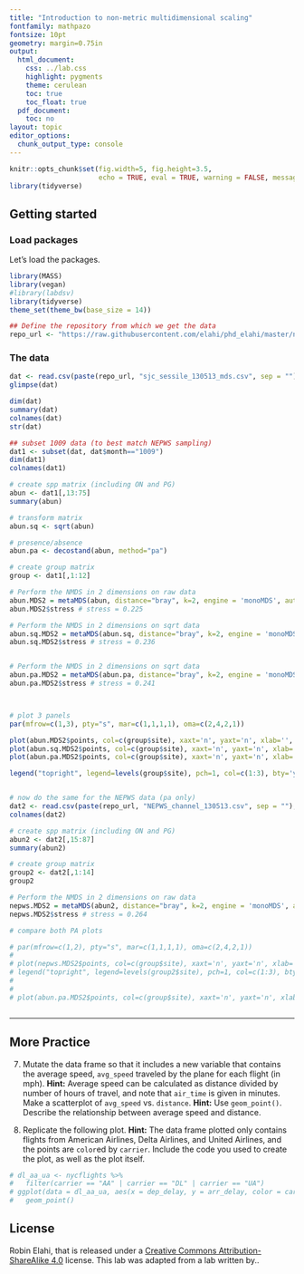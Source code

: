 ```yaml
---
title: "Introduction to non-metric multidimensional scaling"
fontfamily: mathpazo
fontsize: 10pt
geometry: margin=0.75in
output:
  html_document:
    css: ../lab.css
    highlight: pygments
    theme: cerulean
    toc: true
    toc_float: true
  pdf_document:
    toc: no
layout: topic
editor_options:
  chunk_output_type: console
---
```


```r
knitr::opts_chunk$set(fig.width=5, fig.height=3.5, 
                      echo = TRUE, eval = TRUE, warning = FALSE, message = FALSE)
library(tidyverse)
```

## Getting started

### Load packages


Let's load the packages.

```r
library(MASS)
library(vegan)
#library(labdsv)
library(tidyverse)
theme_set(theme_bw(base_size = 14))

## Define the repository from which we get the data
repo_url <- "https://raw.githubusercontent.com/elahi/phd_elahi/master/northeast_pacific_wall_surveys/data/"
```

### The data

```r
dat <- read.csv(paste(repo_url, "sjc_sessile_130513_mds.csv", sep = ""))
glimpse(dat)
```

```r
dim(dat)
summary(dat)
colnames(dat)
str(dat)

## subset 1009 data (to best match NEPWS sampling)
dat1 <- subset(dat, dat$month=="1009")
dim(dat1)
colnames(dat1)

# create spp matrix (including ON and PG)
abun <- dat1[,13:75]
summary(abun)

# transform matrix
abun.sq <- sqrt(abun)

# presence/absence
abun.pa <- decostand(abun, method="pa")

# create group matrix
group <- dat1[,1:12]

# Perform the NMDS in 2 dimensions on raw data
abun.MDS2 = metaMDS(abun, distance="bray", k=2, engine = 'monoMDS', autotransform=FALSE, noshare=0.1, trymax=40, zerodist='add')
abun.MDS2$stress # stress = 0.225

# Perform the NMDS in 2 dimensions on sqrt data
abun.sq.MDS2 = metaMDS(abun.sq, distance="bray", k=2, engine = 'monoMDS', autotransform=FALSE, noshare=0.1, trymax=40, zerodist='add')
abun.sq.MDS2$stress # stress = 0.236


# Perform the NMDS in 2 dimensions on sqrt data
abun.pa.MDS2 = metaMDS(abun.pa, distance="bray", k=2, engine = 'monoMDS', autotransform=FALSE, noshare=0.1, trymax=40, zerodist='add')
abun.pa.MDS2$stress # stress = 0.241



# plot 3 panels
par(mfrow=c(1,3), pty="s", mar=c(1,1,1,1), oma=c(2,4,2,1))

plot(abun.MDS2$points, col=c(group$site), xaxt='n', yaxt='n', xlab='', ylab='', main="Raw cover")
plot(abun.sq.MDS2$points, col=c(group$site), xaxt='n', yaxt='n', xlab='', ylab='', main="Square root")
plot(abun.pa.MDS2$points, col=c(group$site), xaxt='n', yaxt='n', xlab='', ylab='', main="Presence-Absence")

legend("topright", legend=levels(group$site), pch=1, col=c(1:3), bty='y')


# now do the same for the NEPWS data (pa only)
dat2 <- read.csv(paste(repo_url, "NEPWS_channel_130513.csv", sep = ""), header=TRUE, na.strings="NA")
colnames(dat2)

# create spp matrix (including ON and PG)
abun2 <- dat2[,15:87]
summary(abun2)

# create group matrix
group2 <- dat2[,1:14]
group2

# Perform the NMDS in 2 dimensions on raw data
nepws.MDS2 = metaMDS(abun2, distance="bray", k=2, engine = 'monoMDS', autotransform=FALSE, noshare=0.1, trymax=40, zerodist='add')
nepws.MDS2$stress # stress = 0.264

# compare both PA plots

# par(mfrow=c(1,2), pty="s", mar=c(1,1,1,1), oma=c(2,4,2,1))
# 
# plot(nepws.MDS2$points, col=c(group$site), xaxt='n', yaxt='n', xlab='', ylab='', main="NEPWS")
# legend("topright", legend=levels(group2$site), pch=1, col=c(1:3), bty='y')
# 
# 
# plot(abun.pa.MDS2$points, col=c(group$site), xaxt='n', yaxt='n', xlab='', ylab='', main="Presence-Absence_%Cover")



```



* * *

## More Practice

7.  Mutate the data frame so that it includes a new variable that contains the 
    average speed, `avg_speed` traveled by the plane for each flight (in mph).
    **Hint:** Average speed can be calculated as distance divided by
    number of hours of travel, and note that `air_time` is given in minutes.
    Make a scatterplot of `avg_speed` vs. `distance`. **Hint:** Use `geom_point()`. 
    Describe the relationship between average speed and distance.

8.  Replicate the following plot. **Hint:** The data frame plotted only
    contains flights from American Airlines, Delta Airlines, and United
    Airlines, and the points are `color`ed by `carrier`. Include the code you used to create the plot, 
    as well as the plot itself. 
    <!-- Once you replicate the plot, determine (roughly) what the cutoff point is for departure -->
    <!-- delays where you can still expect to get to your destination on time. -->

```r
# dl_aa_ua <- nycflights %>%
#   filter(carrier == "AA" | carrier == "DL" | carrier == "UA")
# ggplot(data = dl_aa_ua, aes(x = dep_delay, y = arr_delay, color = carrier)) +
#   geom_point()
```

## License  
<div id="license">
Robin Elahi, that is released under a [Creative Commons Attribution-ShareAlike 4.0](http://creativecommons.org/licenses/by-sa/4.0) license.
This lab was adapted from a lab written by..
</div>

